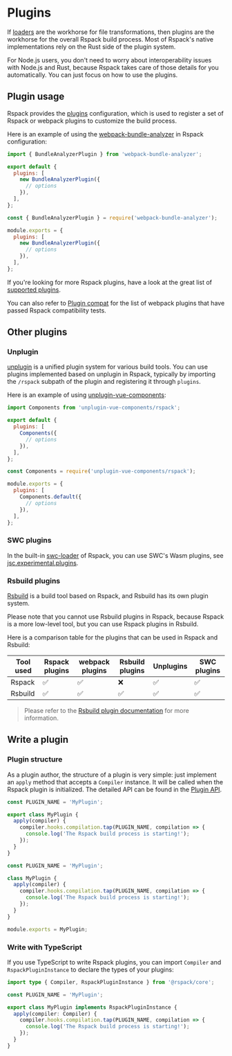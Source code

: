 
# Plugins

If [loaders](/guide/features/loader) are the workhorse for file transformations, then plugins are the workhorse for the overall Rspack build process. Most of Rspack's native implementations rely on the Rust side of the plugin system.

For Node.js users, you don't need to worry about interoperability issues with Node.js and Rust, because Rspack takes care of those details for you automatically. You can just focus on how to use the plugins.

## Plugin usage

Rspack provides the [plugins](/config/plugins) configuration, which is used to register a set of Rspack or webpack plugins to customize the build process.

Here is an example of using the [webpack-bundle-analyzer](https://github.com/webpack-contrib/webpack-bundle-analyzer) in Rspack configuration:

<Tabs>
  <Tab label="ESM">

```js title="rspack.config.mjs"
import { BundleAnalyzerPlugin } from 'webpack-bundle-analyzer';

export default {
  plugins: [
    new BundleAnalyzerPlugin({
      // options
    }),
  ],
};
```

  </Tab>
  <Tab label="CJS">

```js title="rspack.config.cjs"
const { BundleAnalyzerPlugin } = require('webpack-bundle-analyzer');

module.exports = {
  plugins: [
    new BundleAnalyzerPlugin({
      // options
    }),
  ],
};
```

  </Tab>
</Tabs>

If you're looking for more Rspack plugins, have a look at the great list of [supported plugins](/plugins/index).

You can also refer to [Plugin compat](/guide/compatibility/plugin) for the list of webpack plugins that have passed Rspack compatibility tests.

## Other plugins

### Unplugin

[unplugin](https://github.com/unjs/unplugin) is a unified plugin system for various build tools. You can use plugins implemented based on unplugin in Rspack, typically by importing the `/rspack` subpath of the plugin and registering it through `plugins`.

Here is an example of using [unplugin-vue-components](https://www.npmjs.com/package/unplugin-vue-components):

<Tabs>
  <Tab label="ESM">

```js title="rspack.config.mjs"
import Components from 'unplugin-vue-components/rspack';

export default {
  plugins: [
    Components({
      // options
    }),
  ],
};
```

  </Tab>
  <Tab label="CJS">

```js title="rspack.config.cjs"
const Components = require('unplugin-vue-components/rspack');

module.exports = {
  plugins: [
    Components.default({
      // options
    }),
  ],
};
```

  </Tab>
</Tabs>

### SWC plugins

In the built-in [swc-loader](/guide/features/builtin-swc-loader) of Rspack, you can use SWC's Wasm plugins, see [jsc.experimental.plugins](/guide/features/builtin-swc-loader#jscexperimentalplugins).

### Rsbuild plugins

[Rsbuild](https://rsbuild.dev) is a build tool based on Rspack, and Rsbuild has its own plugin system.

Please note that you cannot use Rsbuild plugins in Rspack, because Rspack is a more low-level tool, but you can use Rspack plugins in Rsbuild.

Here is a comparison table for the plugins that can be used in Rspack and Rsbuild:

| Tool used | Rspack plugins | webpack plugins | Rsbuild plugins | Unplugins | SWC plugins |
| --------- | -------------- | --------------- | --------------- | --------- | ----------- |
| Rspack    | ✅             | ✅              | ❌              | ✅        | ✅          |
| Rsbuild   | ✅             | ✅              | ✅              | ✅        | ✅          |

> Please refer to the [Rsbuild plugin documentation](https://rsbuild.dev/plugins/list/index) for more information.

## Write a plugin

### Plugin structure

As a plugin author, the structure of a plugin is very simple: just implement an `apply` method that accepts a `Compiler` instance. It will be called when the Rspack plugin is initialized. The detailed API can be found in the [Plugin API](/api/plugin-api/index).

<Tabs>
  <Tab label="ESM">

```js title="MyPlugin.mjs"
const PLUGIN_NAME = 'MyPlugin';

export class MyPlugin {
  apply(compiler) {
    compiler.hooks.compilation.tap(PLUGIN_NAME, compilation => {
      console.log('The Rspack build process is starting!');
    });
  }
}
```

  </Tab>
  <Tab label="CJS">

```js title="MyPlugin.cjs"
const PLUGIN_NAME = 'MyPlugin';

class MyPlugin {
  apply(compiler) {
    compiler.hooks.compilation.tap(PLUGIN_NAME, compilation => {
      console.log('The Rspack build process is starting!');
    });
  }
}

module.exports = MyPlugin;
```

  </Tab>
</Tabs>

### Write with TypeScript

If you use TypeScript to write Rspack plugins, you can import `Compiler` and `RspackPluginInstance` to declare the types of your plugins:

```ts title="MyPlugin.ts"
import type { Compiler, RspackPluginInstance } from '@rspack/core';

const PLUGIN_NAME = 'MyPlugin';

export class MyPlugin implements RspackPluginInstance {
  apply(compiler: Compiler) {
    compiler.hooks.compilation.tap(PLUGIN_NAME, compilation => {
      console.log('The Rspack build process is starting!');
    });
  }
}
```
